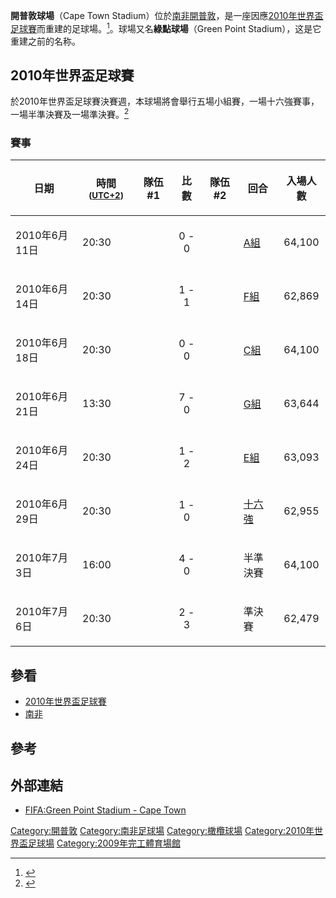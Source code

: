 {{Infobox Stadium 
| stadium_name      = 開普敦球場<br />Cape Town Stadium
| nickname          = 
| image             = [[File:Green_Point_Paraguay_vs_Italy_-_World_Cup_2010.jpg|280px]]
| location          = [[南非|南非]][[開普敦|開普敦]]
| broke_ground      = 2007年3月26日
| operator          = SAIL/Stade de France
| opened            = 2009年12月14日
| owner             = 開普敦市
| surface           = [[草地|草地]]
| general_contractor= Murray & Roberts/ WBHO
| construction_cost = 
| architect         = GMP Architects, Louis Karol Architects, Point Architects
| tenants           = 
| seating_capacity  = [[足球|足球賽事]]：69,070人
| dimensions        = 290m x 265 m x 48m
}}
{{Portal box|非洲|足球|國際足協世界盃}}
'''開普敦球場'''（Cape Town Stadium）位於[[南非|南非]][[開普敦|開普敦]]，是一座因應[[2010年世界盃足球賽|2010年世界盃足球賽]]而重建的足球場。<ref name="Shine 2010">{{cite web|url=http://www.shine2010.co.za/Community/blogs/goodnews/archive/2009/12/17/cape-town-s-green-point-stadium-completed-keys-handed-over.aspx|title=Stadium Complete|publisher=Shine 2010|date=2009-12-17|access-date=2010-02-27|archive-url=https://web.archive.org/web/20110129025315/http://www.shine2010.co.za/Community/blogs/goodnews/archive/2009/12/17/cape-town-s-green-point-stadium-completed-keys-handed-over.aspx|archive-date=2011-01-29|dead-url=yes}}</ref>。球場又名'''綠點球場'''（Green Point Stadium），这是它重建之前的名称。

== 2010年世界盃足球賽 ==
於2010年世界盃足球賽決賽週，本球場將會舉行五場小組賽，一場十六強賽事，一場半準決賽及一場準決賽。<ref name=southafrica.info>{{cite web|url=http://www.southafrica.info/2010/2010-faq.htm|title=SA 2010: frequent questions|publisher=southafrica.info|accessdate=2007-05-26|archive-date=2007-06-03|archive-url=https://web.archive.org/web/20070603155707/http://www.southafrica.info/2010/2010-faq.htm|dead-url=yes}}</ref>

=== 賽事 ===
{| class="wikitable" style="text-align: left;" width="61%"
|-
!日期
!時間<small>([[UTC+2|UTC+2]])</small>
!隊伍 #1
!比數
!隊伍 #2
!回合
!入場人數
|-
|2010年6月11日||20:30||{{fb|URU}}||style="text-align:center;"|0 - 0||{{fb|FRA}}||[[2010年世界盃決賽週_-_A組|A組]]||style="text-align:center;"|64,100
|-
|2010年6月14日||20:30||{{fb|ITA}}||style="text-align:center;"|1 - 1||{{fb|PAR}} ||[[2010年世界盃足球賽決賽週F組|F組]]||style="text-align:center;"|62,869
|-
|2010年6月18日||20:30||{{fb|ENG}}||style="text-align:center;"|0 - 0||{{fb|ALG}}||[[2010年世界盃足球賽決賽週C組|C組]]||style="text-align:center;"|64,100
|-
|2010年6月21日||13:30||{{fb|POR}}||style="text-align:center;"|7 - 0||{{fb|PRK}}||[[2010年世界盃足球賽決賽週G組|G組]]||style="text-align:center;"|63,644
|-
|2010年6月24日||20:30||{{fb|CMR}}||style="text-align:center;"|1 - 2||{{fb|NED}}||[[2010年世界盃足球賽決賽週E組|E組]]||style="text-align:center;"|63,093
|-
|2010年6月29日||20:30||{{fb|ESP}}||style="text-align:center;"|1 - 0||{{fb|POR}}||[[2010年世界盃足球賽淘汰賽階段|十六強]]||style="text-align:center;"|62,955
|-
|2010年7月3日||16:00||{{fb|ARG}}||style="text-align:center;"|4 - 0||{{fb|GER}}||半準決賽||style="text-align:center;"|64,100
|-
|2010年7月6日||20:30||{{fb|URU}}||style="text-align:center;"|2 - 3||{{fb|NED}}||準決賽||style="text-align:center;"|62,479
|}

== 參看 ==
* [[2010年世界盃足球賽|2010年世界盃足球賽]]
* [[南非|南非]]

== 參考 ==
{{Commons category|Cape Town Stadium}}
{{reflist}}

== 外部連結 ==
* [http://www.fifa.com/worldcup/destination/stadiums/stadium=5011924/index.html FIFA:Green Point Stadium - Cape Town] {{Wayback|url=http://www.fifa.com/worldcup/destination/stadiums/stadium=5011924/index.html |date=20190204221712 }}

{{2010年世界盃賽場}}
{{Coord|33|54|12.46|S|18|24|40.15|E|type:landmark_scale:3000_region:ZA|display=title}}
[[Category:開普敦|Category:開普敦]]
[[Category:南非足球場|Category:南非足球場]]
[[Category:橄欖球場|Category:橄欖球場]]
[[Category:2010年世界盃足球場|Category:2010年世界盃足球場]]
[[Category:2009年完工體育場館|Category:2009年完工體育場館]]